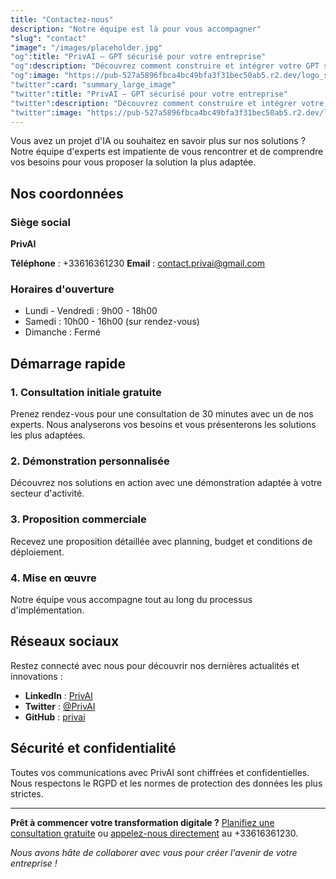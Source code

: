 ```yaml
---
title: "Contactez-nous"
description: "Notre équipe est là pour vous accompagner"
"slug": "contact"
"image": "/images/placeholder.jpg"
"og":title: "PrivAI – GPT sécurisé pour votre entreprise"
"og":description: "Découvrez comment construire et intégrer votre GPT sécurisé avec PrivAI."
"og":image: "https://pub-527a5896fbca4bc49bfa3f31bec50ab5.r2.dev/logo_square.png"
"twitter":card: "summary_large_image"
"twitter":title: "PrivAI – GPT sécurisé pour votre entreprise"
"twitter":description: "Découvrez comment construire et intégrer votre GPT sécurisé avec PrivAI."
"twitter":image: "https://pub-527a5896fbca4bc49bfa3f31bec50ab5.r2.dev/logo_square.png"
---
```


Vous avez un projet d'IA ou souhaitez en savoir plus sur nos solutions ? Notre équipe d'experts est impatiente de vous rencontrer et de comprendre vos besoins pour vous proposer la solution la plus adaptée.

## Nos coordonnées

### Siège social

**PrivAI**

**Téléphone** : +33616361230
**Email** : contact.privai@gmail.com

### Horaires d'ouverture

- Lundi - Vendredi : 9h00 - 18h00
- Samedi : 10h00 - 16h00 (sur rendez-vous)
- Dimanche : Fermé

## Démarrage rapide

### 1. Consultation initiale gratuite

Prenez rendez-vous pour une consultation de 30 minutes avec un de nos experts. Nous analyserons vos besoins et vous présenterons les solutions les plus adaptées.

### 2. Démonstration personnalisée

Découvrez nos solutions en action avec une démonstration adaptée à votre secteur d'activité.

### 3. Proposition commerciale

Recevez une proposition détaillée avec planning, budget et conditions de déploiement.

### 4. Mise en œuvre

Notre équipe vous accompagne tout au long du processus d'implémentation.

## Réseaux sociaux

Restez connecté avec nous pour découvrir nos dernières actualités et innovations :

- **LinkedIn** : [PrivAI](https://linkedin.com/company/privai)
- **Twitter** : [@PrivAI](https://twitter.com/PrivAI)
- **GitHub** : [privai](https://github.com/privai)

## Sécurité et confidentialité

Toutes vos communications avec PrivAI sont chiffrées et confidentielles. Nous respectons le RGPD et les normes de protection des données les plus strictes.

---

**Prêt à commencer votre transformation digitale ?**
[Planifiez une consultation gratuite](#) ou [appelez-nous directement](#) au +33616361230.

_Nous avons hâte de collaborer avec vous pour créer l'avenir de votre entreprise !_
